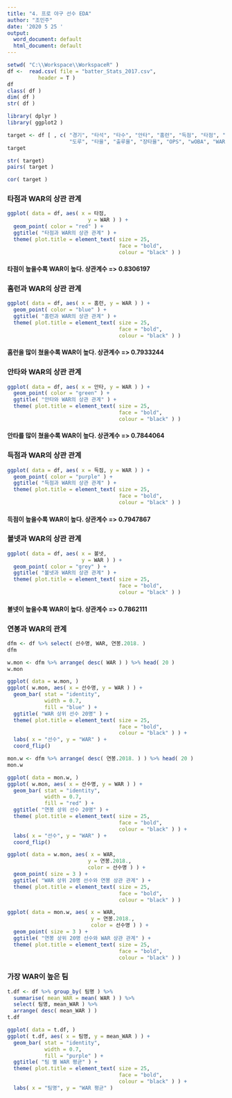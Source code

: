 ```yaml
---
title: "4. 프로 야구 선수 EDA"
author: "조민주"
date: '2020 5 25 '
output:
  word_document: default
  html_document: default
---
```


```r
setwd( "C:\\Workspace\\WorkspaceR" )
df <-  read.csv( file = "batter_Stats_2017.csv",
          header = T )
df
class( df )
dim( df )
str( df )

library( dplyr )
library( ggplot2 )
```


```r
target <- df [ , c( "경기", "타석", "타수", "안타", "홈런", "득점", "타점", "볼넷", "삼진",
                    "도루", "타율", "출루율", "장타율", "OPS", "wOBA", "WAR", "연봉.2017.", "연봉.2018." ) ]
target 

str( target)
pairs( target )

cor( target )
```



### 타점과 WAR의 상관 관계 

```r
ggplot( data = df, aes( x = 타점,
                          y = WAR ) ) +
  geom_point( color = "red" ) +
  ggtitle( "타점과 WAR의 상관 관계" ) +
  theme( plot.title = element_text( size = 25,
                                    face = "bold",
                                    colour = "black" ) )
```



#### 타점이 높을수록 WAR이 높다. 상관계수 => 0.8306197






### 홈런과 WAR의 상관 관계

```r
ggplot( data = df, aes( x = 홈런, y = WAR ) ) +
  geom_point( color = "blue" ) +
  ggtitle( "홈런과 WAR의 상관 관계" ) +
  theme( plot.title = element_text( size = 25,
                                    face = "bold",
                                    colour = "black" ) )
```



#### 홈런을 많이 쳤을수록 WAR이 높다. 상관계수 => 0.7933244







### 안타와 WAR의 상관 관계

```r
ggplot( data = df, aes( x = 안타, y = WAR ) ) +
  geom_point( color = "green" ) +
  ggtitle( "안타와 WAR의 상관 관계" ) +
  theme( plot.title = element_text( size = 25,
                                    face = "bold",
                                    colour = "black" ) )
```


#### 안타를 많이 쳤을수록 WAR이 높다. 상관계수 => 0.7844064





### 득점과 WAR의 상관 관계 

```r
ggplot( data = df, aes( x = 득점, y = WAR ) ) +
  geom_point( color = "purple" ) +
  ggtitle( "득점과 WAR의 상관 관계" ) +
  theme( plot.title = element_text( size = 25,
                                    face = "bold",
                                    colour = "black" ) )
```


#### 득점이 높을수록 WAR이 높다. 상관계수 => 0.7947867





### 볼넷과 WAR의 상관 관계 

```r
ggplot( data = df, aes( x = 볼넷,
                        y = WAR ) ) +
  geom_point( color = "grey" ) +
  ggtitle( "볼넷과 WAR의 상관 관계" ) +
  theme( plot.title = element_text( size = 25,
                                    face = "bold",
                                    colour = "black" ) )
```


#### 볼넷이 높을수록 WAR이 높다. 상관계수 => 0.7862111






### 연봉과 WAR의 관계

```r
dfm <- df %>% select( 선수명, WAR, 연봉.2018. )
dfm
```


```r
w.mon <- dfm %>% arrange( desc( WAR ) ) %>% head( 20 )
w.mon
```

```r
ggplot( data = w.mon, )
ggplot( w.mon, aes( x = 선수명, y = WAR ) ) +
  geom_bar( stat = "identity",
            width = 0.7,
            fill = "blue" ) +
  ggtitle( "WAR 상위 선수 20명" ) +
  theme( plot.title = element_text( size = 25,
                                    face = "bold",
                                    colour = "black" ) ) +
  labs( x = "선수", y = "WAR" ) +
  coord_flip()
```


```r
mon.w <- dfm %>% arrange( desc( 연봉.2018. ) ) %>% head( 20 )
mon.w
```

```r
ggplot( data = mon.w, )
ggplot( w.mon, aes( x = 선수명, y = WAR ) ) +
  geom_bar( stat = "identity",
            width = 0.7,
            fill = "red" ) +
  ggtitle( "연봉 상위 선수 20명" ) +
  theme( plot.title = element_text( size = 25,
                                    face = "bold",
                                    colour = "black" ) ) +
  labs( x = "선수", y = "WAR" ) +
  coord_flip()

```

```r
ggplot( data = w.mon, aes( x = WAR,
                          y = 연봉.2018.,
                          color = 선수명 ) ) +
  geom_point( size = 3 ) +
  ggtitle( "WAR 상위 20명 선수와 연봉 상관 관계" ) +
  theme( plot.title = element_text( size = 25,
                                    face = "bold",
                                    colour = "black" ) )
```


```r
ggplot( data = mon.w, aes( x = WAR,
                           y = 연봉.2018.,
                           color = 선수명 ) ) +
  geom_point( size = 3 ) +
  ggtitle( "연봉 상위 20명 선수와 WAR 상관 관계" ) +
  theme( plot.title = element_text( size = 25,
                                    face = "bold",
                                    colour = "black" ) )
```



### 가장 WAR이 높은 팀

```r
t.df <- df %>% group_by( 팀명 ) %>% 
  summarise( mean_WAR = mean( WAR ) ) %>%
  select( 팀명, mean_WAR ) %>% 
  arrange( desc( mean_WAR ) )
t.df
```


```r
ggplot( data = t.df, )
ggplot( t.df, aes( x = 팀명, y = mean_WAR ) ) +
  geom_bar( stat = "identity",
            width = 0.7,
            fill = "purple" ) +
  ggtitle( "팀 별 WAR 평균" ) +
  theme( plot.title = element_text( size = 25,
                                    face = "bold",
                                    colour = "black" ) ) +
  labs( x = "팀명", y = "WAR 평균" )

```
